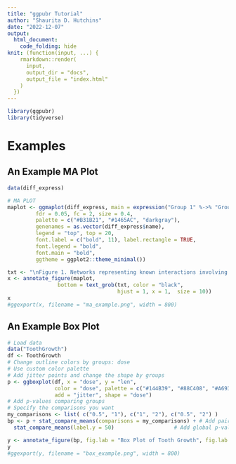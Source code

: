 ```yaml
---
title: "ggpubr Tutorial"
author: "Shaurita D. Hutchins"
date: "2022-12-07"
output:
  html_document:
    code_folding: hide
knit: (function(input, ...) {
    rmarkdown::render(
      input,
      output_dir = "docs",
      output_file = "index.html"
    )
  })
---
```


```r
library(ggpubr)
library(tidyverse)
```
# Examples

## An Example MA Plot

```r
data(diff_express)

# MA PLOT
maplot <- ggmaplot(diff_express, main = expression("Group 1" %->% "Group 2"),
         fdr = 0.05, fc = 2, size = 0.4,
         palette = c("#B31B21", "#1465AC", "darkgray"),
         genenames = as.vector(diff_express$name),
         legend = "top", top = 20,
         font.label = c("bold", 11), label.rectangle = TRUE,
         font.legend = "bold",
         font.main = "bold",
         ggtheme = ggplot2::theme_minimal())

txt <- "\nFigure 1. Networks representing known interactions involving miR-29 and miR-204 related to PAH. The green arrows depict activation,whereas the lines show inhibition."
x <- annotate_figure(maplot,
                bottom = text_grob(txt, color = "black",
                                   hjust = 1, x = 1,  size = 10))
x
#ggexport(x, filename = "ma_example.png", width = 800)
```

## An Example Box Plot

```r
# Load data
data("ToothGrowth")
df <- ToothGrowth
# Change outline colors by groups: dose
# Use custom color palette
# Add jitter points and change the shape by groups
p <- ggboxplot(df, x = "dose", y = "len",
               color = "dose", palette = c("#144B39", "#88C408", "#A69363"),
               add = "jitter", shape = "dose")
# Add p-values comparing groups
# Specify the comparisons you want
my_comparisons <- list( c("0.5", "1"), c("1", "2"), c("0.5", "2") )
bp <- p + stat_compare_means(comparisons = my_comparisons) + # Add pairwise comparisons p-value
  stat_compare_means(label.y = 50)                   # Add global p-value

y <- annotate_figure(bp, fig.lab = "Box Plot of Tooth Growth", fig.lab.pos = "top.left", fig.lab.face = "bold")
y
#ggexport(y, filename = "box_example.png", width = 800)
```

